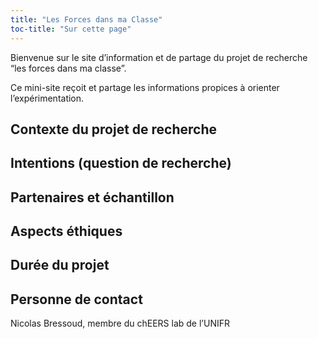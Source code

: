 ```yaml
---
title: "Les Forces dans ma Classe"
toc-title: "Sur cette page"
---
```


Bienvenue sur le site d'information et de partage du projet de recherche "les forces dans ma classe".

Ce mini-site reçoit et partage les informations propices à orienter l'expérimentation.

## Contexte du projet de recherche

## Intentions (question de recherche)

## Partenaires et échantillon

## Aspects éthiques

## Durée du projet

## Personne de contact

Nicolas Bressoud, membre du chEERS lab de l'UNIFR
